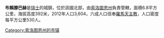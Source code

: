 '''布賴滕巴赫'''是[[瑞士|瑞士]]的城鎮，位於該國北部，由[[索洛圖恩州|索洛圖恩州]]負責管轄，面積6.8平方公里，海拔高度392米，2012年人口3,604，六成人口信奉[[羅馬天主教|羅馬天主教]]，人口密度每平方公里530人。

{{Switzerland-geo-stub}}
[[Category:索洛图恩州的市镇|Category:索洛图恩州的市镇]]